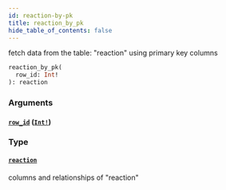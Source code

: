 ```yaml
---
id: reaction-by-pk
title: reaction_by_pk
hide_table_of_contents: false
---
```


fetch data from the table: "reaction" using primary key columns

```graphql
reaction_by_pk(
  row_id: Int!
): reaction
```

### Arguments

#### [`row_id`](#) ([`Int!`](/07-graphql/scalars/int))

### Type

#### [`reaction`](/07-graphql/objects/reaction)

columns and relationships of "reaction"
